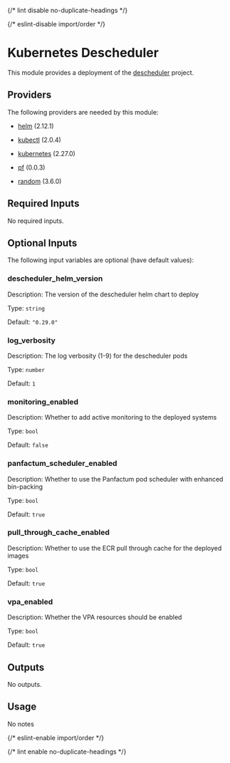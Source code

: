 
{/* lint disable no-duplicate-headings */}

{/* eslint-disable import/order */}

<ModuleHeader name="kube_descheduler" sourceHref="https://github.com/Panfactum/stack/tree/__PANFACTUM_VERSION_EDGE__/packages/infrastructure/kube_descheduler" status="stable" type="direct" />

# Kubernetes Descheduler

This module provides a deployment of the [descheduler](https://github.com/kubernetes-sigs/descheduler) project.

## Providers

The following providers are needed by this module:

* [helm](https://registry.terraform.io/providers/hashicorp/helm/2.12.1/docs) (2.12.1)

* [kubectl](https://registry.terraform.io/providers/alekc/kubectl/2.0.4/docs) (2.0.4)

* [kubernetes](https://registry.terraform.io/providers/hashicorp/kubernetes/2.27.0/docs) (2.27.0)

* [pf](https://registry.terraform.io/providers/panfactum/pf/0.0.3/docs) (0.0.3)

* [random](https://registry.terraform.io/providers/hashicorp/random/3.6.0/docs) (3.6.0)

## Required Inputs

No required inputs.

## Optional Inputs

The following input variables are optional (have default values):

### descheduler\_helm\_version

Description: The version of the descheduler helm chart to deploy

Type: `string`

Default: `"0.29.0"`

### log\_verbosity

Description: The log verbosity (1-9) for the descheduler pods

Type: `number`

Default: `1`

### monitoring\_enabled

Description: Whether to add active monitoring to the deployed systems

Type: `bool`

Default: `false`

### panfactum\_scheduler\_enabled

Description: Whether to use the Panfactum pod scheduler with enhanced bin-packing

Type: `bool`

Default: `true`

### pull\_through\_cache\_enabled

Description: Whether to use the ECR pull through cache for the deployed images

Type: `bool`

Default: `true`

### vpa\_enabled

Description: Whether the VPA resources should be enabled

Type: `bool`

Default: `true`

## Outputs

No outputs.

## Usage

No notes

{/* eslint-enable import/order */}

{/* lint enable no-duplicate-headings */}
